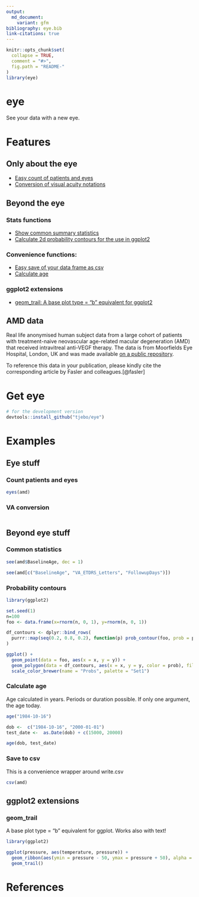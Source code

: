 ```yaml
---
output:
  md_document:
    variant: gfm
bibliography: eye.bib
link-citations: true
---
```


<!-- README.md is generated from README.Rmd. Please edit that file -->

```r
knitr::opts_chunk$set(
  collapse = TRUE,
  comment = "#>",
  fig.path = "README-"
)
library(eye)
```

# eye

See your data with a new eye. 

# Features
## Only about the eye
- [Easy count of patients and eyes](#count-patients-and-eyes)
- [Conversion of visual acuity notations](#va-conversion)

## Beyond the eye
### Stats functions
- [Show common summary statistics](#basic-statistics)
- [Calculate 2d probability contours for the use in ggplot2](#probability-contours)

### Convenience functions: 
- [Easy save of your data frame as csv](#save-to-csv)
- [Calculate age](#calculate-age)

### ggplot2 extensions 
- [geom_trail: A base plot type = "b" equivalent for ggplot2](#geom_trail)

## AMD data 
Real life anonymised human subject data from a large cohort of patients with treatment-naive neovascular age-related macular degeneration (AMD) that received intravitreal anti-VEGF therapy. The data is from Moorfields Eye Hospital, London, UK and was made available [on a public repository](https://datadryad.org/stash/dataset/doi:10.5061/dryad.97r9289). 

To reference this data in your publication, please kindly cite the corresponding article by Fasler and colleagues.[@fasler] 

# Get eye 
```r
# for the development version 
devtools::install_github("tjebo/eye")
```

# Examples
## Eye stuff
### Count patients and eyes
```r
eyes(amd)
```

### VA conversion
```r

```

## Beyond eye stuff
### Common statistics
```r
see(amd$BaselineAge, dec = 1)

see(amd[c("BaselineAge", "VA_ETDRS_Letters", "FollowupDays")])
```

### Probability contours
```r
library(ggplot2)

set.seed(1)
n=100
foo <- data.frame(x=rnorm(n, 0, 1), y=rnorm(n, 0, 1))

df_contours <- dplyr::bind_rows(
  purrr::map(seq(0.2, 0.8, 0.2), function(p) prob_contour(foo, prob = p))
)

ggplot() +
  geom_point(data = foo, aes(x = x, y = y)) +
  geom_polygon(data = df_contours, aes(x = x, y = y, color = prob), fill = NA) +
  scale_color_brewer(name = "Probs", palette = "Set1")
```

### Calculate age
Age calculated in years. Periods or duration possible. If only one argument, the age today.
```r
age("1984-10-16")

dob <-  c("1984-10-16", "2000-01-01")
test_date <-  as.Date(dob) + c(15000, 20000)

age(dob, test_date)
```

### Save to csv 
This is a convenience wrapper around write.csv
```r
csv(amd)
```

## ggplot2 extensions
### geom_trail
A base plot type = "b" equivalent for ggplot. Works also with text!
```r
library(ggplot2)

ggplot(pressure, aes(temperature, pressure)) +
  geom_ribbon(aes(ymin = pressure - 50, ymax = pressure + 50), alpha = 0.2) +
  geom_trail()
```

# References


